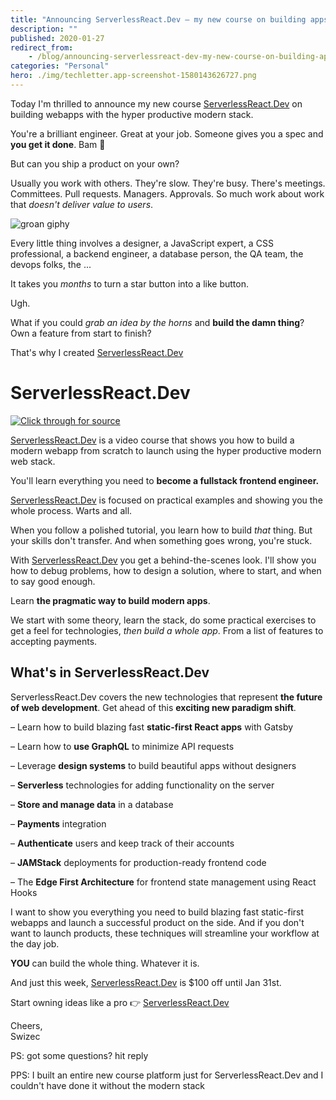 ```yaml
---
title: "Announcing ServerlessReact.Dev – my new course on building apps from scratch"
description: ""
published: 2020-01-27
redirect_from:
    - /blog/announcing-serverlessreact-dev-my-new-course-on-building-apps-from-scratch/swizec/9309
categories: "Personal"
hero: ./img/techletter.app-screenshot-1580143626727.png
---
```


Today I'm thrilled to announce my new course [ServerlessReact.Dev](https://serverlessreact.dev) on building webapps with the hyper productive modern stack.

You're a brilliant engineer. Great at your job. Someone gives you a spec and **you get it done**. Bam 💪

But can you ship a product on your own?

Usually you work with others. They're slow. They're busy. There's meetings. Committees. Pull requests. Managers. Approvals. So much work about work that _doesn't deliver value to users_.

![groan giphy](./img/media-6y038xO1p06He-giphy.gif)

Every little thing involves a designer, a JavaScript expert, a CSS professional, a backend engineer, a database person, the QA team, the devops folks, the ...

It takes you _months_ to turn a star button into a like button.

Ugh.

What if you could _grab an idea by the horns_ and **build the damn thing**? Own a feature from start to finish?

That's why I created [ServerlessReact.Dev](https://serverlessreact.dev)

# ServerlessReact.Dev

[![Click through for source](./img/techletter.app-screenshot-1580143626727.png)](https://www.youtube.com/watch?v=L8Sx28i2NZw)

[ServerlessReact.Dev](https://serverlessreact.dev) is a video course that shows you how to build a modern webapp from scratch to launch using the hyper productive modern web stack.

You'll learn everything you need to **become a fullstack frontend engineer.**

[ServerlessReact.Dev](https://serverlessreact.dev) is focused on practical examples and showing you the whole process. Warts and all.

When you follow a polished tutorial, you learn how to build _that_ thing. But your skills don't transfer. And when something goes wrong, you're stuck.

With [ServerlessReact.Dev](https://serverlessreact.dev) you get a behind-the-scenes look. I'll show you how to debug problems, how to design a solution, where to start, and when to say good enough.

Learn **the pragmatic way to build modern apps**.

We start with some theory, learn the stack, do some practical exercises to get a feel for technologies, _then build a whole app_. From a list of features to accepting payments.

## What's in ServerlessReact.Dev

ServerlessReact.Dev covers the new technologies that represent **the future of web development**. Get ahead of this **exciting new paradigm shift**.

– Learn how to build blazing fast **static-first React apps** with Gatsby

– Learn how to **use GraphQL** to minimize API requests

– Leverage **design systems** to build beautiful apps without designers

– **Serverless** technologies for adding functionality on the server

– **Store and manage data** in a database

– **Payments** integration

– **Authenticate** users and keep track of their accounts

– **JAMStack** deployments for production-ready frontend code

– The **Edge First Architecture** for frontend state management using React Hooks

I want to show you everything you need to build blazing fast static-first webapps and launch a successful product on the side. And if you don't want to launch products, these techniques will streamline your workflow at the day job.

**YOU** can build the whole thing. Whatever it is.

And just this week, [ServerlessReact.Dev](https://serverlessreact.dev/) is $100 off until Jan 31st.

Start owning ideas like a pro 👉 [ServerlessReact.Dev](https://serverlessreact.dev/)

Cheers,  
Swizec

PS: got some questions? hit reply

PPS: I built an entire new course platform just for ServerlessReact.Dev and I couldn't have done it without the modern stack
